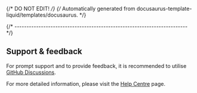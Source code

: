 {/* DO NOT EDIT! */}
{/* Automatically generated from docusaurus-template-liquid/templates/docusaurus. */}

{/* ------------------------------------------------------------------------ */}

## Support & feedback

For prompt support and to provide feedback, it is recommended to utilise
[GitHub Discussions](https://github.com/{{githubProjectOrganization}}/{{githubProjectName}}/discussions).

For more detailed information, please visit the [Help Centre](/docs/support/) page.
